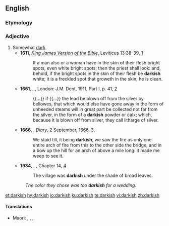 ==English==

===Etymology===
{{suffix|dark|ish|lang=en}}

===Adjective===
{{en-adj}}

# Somewhat [[dark]].
#* '''1611''', ''[[w:King James Version|King James Version of the Bible]]'', Leviticus 13:38-39, [https://www.biblegateway.com/passage/?search=Leviticus+13&version=AKJV]
#*: If a man also or a woman have in the skin of their flesh bright spots, even white bright spots; then the priest shall look: and, behold, if the bright spots in the skin of their flesh be '''darkish''' white; it is a freckled spot that groweth in the skin; he is clean.
#* '''1661''', {{w|Robert Boyle}}, ''{{w|The Sceptical Chymist}}'', London: J.M. Dent, 1911, Part I, p. 41, [https://archive.org/details/scepticalchymist00boylrich]
#*: {{...}} if {{...}} the lead be blown off from the silver by bellowes, that which would else have gone away in the form of unheeded steams will in great part be collected not far from the silver, in the form of a '''darkish''' powder or calx; which, because it is blown off from silver, they call litharge of silver.
#* '''1666''', {{w|Samuel Pepys}}, ''Diary'', 2 September, 1666, [http://www.gutenberg.org/files/4171/4171-h/4171-h.htm],
#*: We staid till, it being '''darkish''', we saw the fire as only one entire arch of fire from this to the other side the bridge, and in a bow up the hill for an arch of above a mile long: it made me weep to see it.
#* '''1934''', {{w|George Orwell}}, ''{{w|Burmese Days}}'', Chapter 14, [http://www.gutenberg.net.au/ebooks02/0200051h.html]
#*: The village was '''darkish''' under the shade of broad leaves.
#: ''The color they chose was too '''darkish''' for a wedding.''

[[et:darkish]]
[[hy:darkish]]
[[io:darkish]]
[[ku:darkish]]
[[te:darkish]]
[[vi:darkish]]
[[zh:darkish]]

====Translations====
{{trans-top|}}
{{trans-mid}}
* Maori: {{t|mi|tariko}}, {{t|mi|pōuriuri}}, {{t|mi|manauri}}, {{t|mi|poururu}}
{{trans-bottom}}